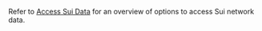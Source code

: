 Refer to [Access Sui Data](/guides/developer/sui-101/data-serving.mdx) for an overview of options to access Sui network data.